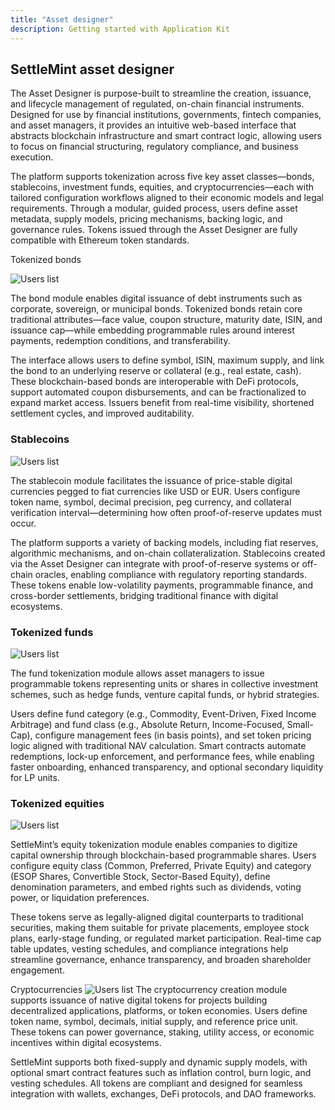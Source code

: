 ```yaml
---
title: "Asset designer"
description: Getting started with Application Kit
---
```




## SettleMint asset designer

The Asset Designer is purpose-built to streamline the creation, issuance, and lifecycle management of regulated, on-chain financial instruments. Designed for use by financial institutions, governments, fintech companies, and asset managers, it provides an intuitive web-based interface that abstracts blockchain infrastructure and smart contract logic, allowing users to focus on financial structuring, regulatory compliance, and business execution.

The platform supports tokenization across five key asset classes—bonds, stablecoins, investment funds, equities, and cryptocurrencies—each with tailored configuration workflows aligned to their economic models and legal requirements. Through a modular, guided process, users define asset metadata, supply models, pricing mechanisms, backing logic, and governance rules. Tokens issued through the Asset Designer are fully compatible with Ethereum token standards.

Tokenized bonds

![Users list](../../../img/application-kits/add-bond.png)

The bond module enables digital issuance of debt instruments such as corporate, sovereign, or municipal bonds. Tokenized bonds retain core traditional attributes—face value, coupon structure, maturity date, ISIN, and issuance cap—while embedding programmable rules around interest payments, redemption conditions, and transferability.

The interface allows users to define symbol, ISIN, maximum supply, and link the bond to an underlying reserve or collateral (e.g., real estate, cash). These blockchain-based bonds are interoperable with DeFi protocols, support automated coupon disbursements, and can be fractionalized to expand market access. Issuers benefit from real-time visibility, shortened settlement cycles, and improved auditability.



### Stablecoins

![Users list](../../../img/application-kits/add-stablecoin.png)

The stablecoin module facilitates the issuance of price-stable digital currencies pegged to fiat currencies like USD or EUR. Users configure token name, symbol, decimal precision, peg currency, and collateral verification interval—determining how often proof-of-reserve updates must occur.

The platform supports a variety of backing models, including fiat reserves, algorithmic mechanisms, and on-chain collateralization. Stablecoins created via the Asset Designer can integrate with proof-of-reserve systems or off-chain oracles, enabling compliance with regulatory reporting standards. These tokens enable low-volatility payments, programmable finance, and cross-border settlements, bridging traditional finance with digital ecosystems.



### Tokenized funds

![Users list](../../../img/application-kits/add-fund.png)

The fund tokenization module allows asset managers to issue programmable tokens representing units or shares in collective investment schemes, such as hedge funds, venture capital funds, or hybrid strategies.

Users define fund category (e.g., Commodity, Event-Driven, Fixed Income Arbitrage) and fund class (e.g., Absolute Return, Income-Focused, Small-Cap), configure management fees (in basis points), and set token pricing logic aligned with traditional NAV calculation. Smart contracts automate redemptions, lock-up enforcement, and performance fees, while enabling faster onboarding, enhanced transparency, and optional secondary liquidity for LP units.



### Tokenized equities

![Users list](../../../img/application-kits/add-equity.png)

SettleMint’s equity tokenization module enables companies to digitize capital ownership through blockchain-based programmable shares. Users configure equity class (Common, Preferred, Private Equity) and category (ESOP Shares, Convertible Stock, Sector-Based Equity), define denomination parameters, and embed rights such as dividends, voting power, or liquidation preferences.

These tokens serve as legally-aligned digital counterparts to traditional securities, making them suitable for private placements, employee stock plans, early-stage funding, or regulated market participation. Real-time cap table updates, vesting schedules, and compliance integrations help streamline governance, enhance transparency, and broaden shareholder engagement.



Cryptocurrencies
![Users list](../../../img/application-kits/add-crypto.png)
The cryptocurrency creation module supports issuance of native digital tokens for projects building decentralized applications, platforms, or token economies. Users define token name, symbol, decimals, initial supply, and reference price unit. These tokens can power governance, staking, utility access, or economic incentives within digital ecosystems.

SettleMint supports both fixed-supply and dynamic supply models, with optional smart contract features such as inflation control, burn logic, and vesting schedules. All tokens are compliant and designed for seamless integration with wallets, exchanges, DeFi protocols, and DAO frameworks.

